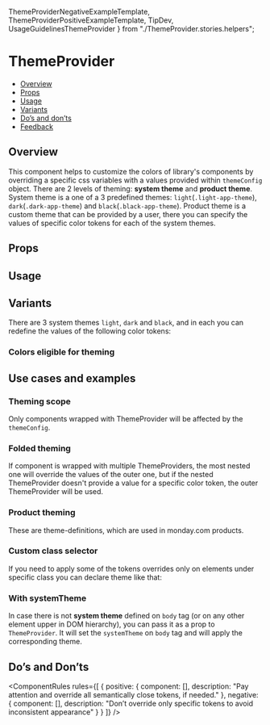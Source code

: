   ThemeProviderNegativeExampleTemplate,
  ThemeProviderPositiveExampleTemplate,
  TipDev,
  UsageGuidelinesThemeProvider
} from "./ThemeProvider.stories.helpers";

<Meta of={ThemeProviderStories} />

# ThemeProvider

<AlphaWarning />

- [Overview](#overview)
- [Props](#props)
- [Usage](#usage)
- [Variants](#variants)
- [Do’s and don’ts](#dos-and-donts)
- [Feedback](#feedback)

## Overview

This component helps to customize the colors of library's components by overriding a specific css variables with a values provided within <code>themeConfig</code> object.
There are 2 levels of theming: **system theme** and **product theme**.
System theme is a one of a 3 predefined themes: <code>light</code>(<code>.light-app-theme</code>), <code>dark</code>(<code>.dark-app-theme</code>) and <code>black</code>(<code>.black-app-theme</code>).
Product theme is a custom theme that can be provided by a user, there you can specify the values of specific color tokens for each of the system themes.

<Canvas>
  <Story of={ThemeProviderStories.Overview} />
</Canvas>

## Props

<PropsTable />

## Usage

<UsageGuidelinesThemeProvider />

<TipDev />

## Variants

There are 3 system themes <code>light</code>, <code>dark</code> and <code>black</code>, and in each you can redefine the values of the following color tokens:

### Colors eligible for theming

<Story of={ThemeProviderStories.ColorsEligibleForTheming} />

## Use cases and examples

### Theming scope

Only components wrapped with ThemeProvider will be affected by the <code>themeConfig</code>.

<Canvas>
  <Story of={ThemeProviderStories.ThemingScope} />
</Canvas>

### Folded theming

If component is wrapped with multiple ThemeProviders, the most nested one will override the values of the outer one, but if the nested ThemeProvider doesn't provide a value for a specific color token, the outer ThemeProvider will be used.

<Canvas>
  <Story of={ThemeProviderStories.FoldedTheming} />
</Canvas>

### Product theming

These are theme-definitions, which are used in monday.com products.

<Canvas>
  <Story of={ThemeProviderStories.ProductTheming} />
</Canvas>

### Custom class selector

If you need to apply some of the tokens overrides only on elements under specific class you can declare theme like that:

<Canvas>
  <Story of={ThemeProviderStories.CustomClassSelector} />
</Canvas>

### With systemTheme

In case there is not <b>system theme</b> defined on <code>body</code> tag (or on any other element upper in DOM hierarchy),
you can pass it as a prop to <code>ThemeProvider</code>.
It will set the <code>systemTheme</code> on <code>body</code> tag and will apply the corresponding theme.

<Canvas of={ThemeProviderStories.WithSystemTheme} />

## Do’s and Don’ts

<ComponentRules
  rules={[
    {
      positive: {
        component: [<ThemeProviderPositiveExampleTemplate />],
        description: "Pay attention and override all semantically close tokens, if needed."
      },
      negative: {
        component: [<ThemeProviderNegativeExampleTemplate />],
        description: "Don’t override only specific tokens to avoid inconsistent appearance"
      }
    }
  ]}
/>
